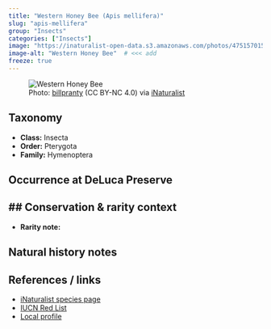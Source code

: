 ```yaml
---
title: "Western Honey Bee (Apis mellifera)"
slug: "apis-mellifera"
group: "Insects"
categories: ["Insects"]
image: "https://inaturalist-open-data.s3.amazonaws.com/photos/475157015/large.jpg"        # <<< add
image-alt: "Western Honey Bee"  # <<< add
freeze: true
---
```


<figure class="species-figure">
  <img src="https://inaturalist-open-data.s3.amazonaws.com/photos/475157015/large.jpg" alt="Western Honey Bee" class="species-photo" />
  <figcaption class="photo-credit">Photo: <a href="https://www.inaturalist.org/people/billpranty">billpranty</a> (CC BY-NC 4.0) via <a href="https://www.inaturalist.org/observations/264609649">iNaturalist</a></figcaption>
</figure>

## Taxonomy
- **Class:** Insecta
- **Order:** Pterygota
- **Family:** Hymenoptera

## Occurrence at DeLuca Preserve


## Conservation & rarity context
- 
- **Rarity note:** 

## Natural history notes


## References / links
- [iNaturalist species page](https://www.inaturalist.org/taxa/47219-Apis-mellifera)
- [IUCN Red List](NA)
- [Local profile](NA)
